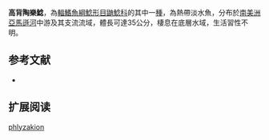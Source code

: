 {{Speciesbox
| name = 高背陶樂鯰
| image = 
| image_width = 250px
| image_caption = 
| status = NE
| status_system = IUCN3.1
| genus = Doras
| species = phlyzakion
| authority = [[Sabaj_Pérez_&_Birindelli|Sabaj Pérez & Birindelli]], 2008
| synonyms = 
}}

'''高背陶樂鯰'''，為[[輻鰭魚綱|輻鰭魚綱]][[鯰形目|鯰形目]][[鼬鯰科|鼬鯰科]]的其中一[[種|種]]，為熱帶淡水魚，分布於[[南美洲|南美洲]][[亞馬遜河|亞馬遜河]]中游及其支流流域，體長可達35公分，棲息在底層水域，生活習性不明。

==参考文献==
*{{FishBase_species|genus=Doras|species=phlyzakion|year=2015|month=7}}

== 扩展阅读 ==
{{refbegin}}
{{wikispecies-inline|Doras phlyzakion|高背陶樂鯰}}
{{refend}}
{{Taxonbar|from=Q5518560}}

[[Category:陶樂鯰屬|phlyzakion]]